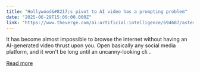 ```yaml
---
title: "Hollywood&#8217;s pivot to AI video has a prompting problem"
date: "2025-06-29T15:00:00.000Z"
link: "https://www.theverge.com/ai-artificial-intelligence/694687/asteria-bryn-mooser-uncanny-valley-gen-ai"
---
```


It has become almost impossible to browse the internet without having an AI-generated video thrust upon you. Open basically any social media platform, and it won't be long until an uncanny-looking cli...

[Read more](https://www.theverge.com/ai-artificial-intelligence/694687/asteria-bryn-mooser-uncanny-valley-gen-ai)

